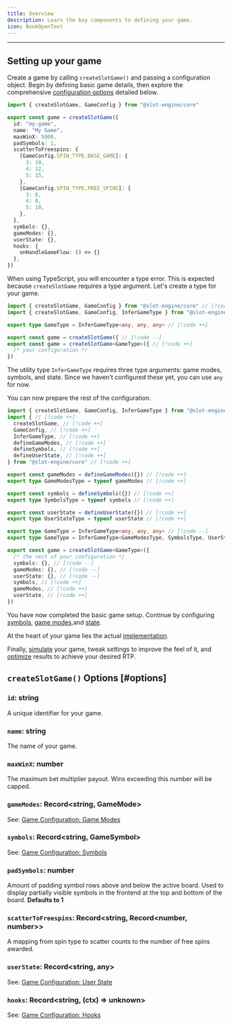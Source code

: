 ```yaml
---
title: Overview
description: Learn the key components to defining your game.
icon: BookOpenText
---
```


---

## Setting up your game

Create a game by calling `createSlotGame()` and passing a configuration object.
Begin by defining basic game details, then explore the comprehensive [configuration options](#options) detailed below.

```ts lineNumbers
import { createSlotGame, GameConfig } from "@slot-engine/core"

export const game = createSlotGame({
  id: "my-game",
  name: "My Game",
  maxWinX: 5000,
  padSymbols: 1,
  scatterToFreespins: {
    [GameConfig.SPIN_TYPE.BASE_GAME]: {
      3: 10,
      4: 12,
      5: 15,
    },
    [GameConfig.SPIN_TYPE.FREE_SPINS]: {
      3: 6,
      4: 8,
      5: 10,
    },
  },
  symbols: {},
  gameModes: {},
  userState: {},
  hooks: {
    onHandleGameFlow: () => {}
  },
})
```

When using TypeScript, you will encounter a type error.
This is expected because `createSlotGame` requires a type argument. Let's create a type for your game.

```ts lineNumbers
import { createSlotGame, GameConfig } from "@slot-engine/core" // [!code --]
import { createSlotGame, GameConfig, InferGameType } from "@slot-engine/core" // [!code ++]

export type GameType = InferGameType<any, any, any> // [!code ++]

export const game = createSlotGame({ // [!code --]
export const game = createSlotGame<GameType>({ // [!code ++]
  /* your configuration */
})
```

The utility type `InferGameType` requires three type arguments: game modes, symbols, and state.
Since we haven't configured these yet, you can use `any` for now.

You can now prepare the rest of the configuration.

```ts lineNumbers
import { createSlotGame, GameConfig, InferGameType } from "@slot-engine/core" // [!code --]
import { // [!code ++]
  createSlotGame, // [!code ++]
  GameConfig, // [!code ++]
  InferGameType, // [!code ++]
  defineGameModes, // [!code ++]
  defineSymbols, // [!code ++]
  defineUserState, // [!code ++]
} from "@slot-engine/core" // [!code ++]

export const gameModes = defineGameModes({}) // [!code ++]
export type GameModesType = typeof gameModes // [!code ++]

export const symbols = defineSymbols({}) // [!code ++]
export type SymbolsType = typeof symbols // [!code ++]

export const userState = defineUserState({}) // [!code ++]
export type UserStateType = typeof userState // [!code ++]

export type GameType = InferGameType<any, any, any> // [!code --]
export type GameType = InferGameType<GameModesType, SymbolsType, UserStateType> // [!code ++]

export const game = createSlotGame<GameType>({
  /* the rest of your configuration */
  symbols: {}, // [!code --]
  gameModes: {}, // [!code --]
  userState: {}, // [!code --]
  symbols, // [!code ++]
  gameModes, // [!code ++]
  userState, // [!code ++]
})
```

You have now completed the basic game setup.
Continue by configuring [symbols](/docs/core/config/symbols),
[game modes](/docs/core/config/game-modes),and [state](/docs/core/config/custom-state).

At the heart of your game lies the actual [implementation](/docs/core/game-flow).

Finally, [simulate](/docs/core/simulation) your game, tweak settings to improve the feel of it,
and [optimize](/docs/core/optimization) results to achieve your desired RTP.

## `createSlotGame()` Options [#options]

### `id`: string

A unique identifier for your game.

### `name`: string

The name of your game.

### `maxWinX`: number

The maximum bet multiplier payout. Wins exceeding this number will be capped.

### `gameModes`: Record\<string, GameMode\>

See: [Game Configuration: Game Modes](/docs/core/config/game-modes)

### `symbols`: Record\<string, GameSymbol\>

See: [Game Configuration: Symbols](/docs/core/config/symbols)

### `padSymbols`: number

Amount of padding symbol rows above and below the active board.
Used to display partially visible symbols in the frontend at the top and bottom of the board.
**Defaults to 1**

### `scatterToFreespins`: Record\<string, Record\<number, number>>

A mapping from spin type to scatter counts to the number of free spins awarded.

### `userState`: Record\<string, any>

See: [Game Configuration: User State](/docs/core/config/custom-state)

### `hooks`: Record\<string, (ctx) => unknown>

See: [Game Configuration: Hooks](/docs/core/config/hooks)